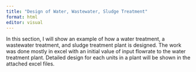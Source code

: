 ```yaml
---
title: "Design of Water, Wastewater, Sludge Treatment"
format: html
editor: visual
---
```



In this section, I will show an example of how a water treatment, a wastewater treatment, and sludge treatment plant is designed. The work was done mostly in excel with an initial value of input flowrate to the water treatment plant. Detailed design for each units in a plant will be shown in the attached excel files. 



